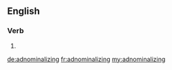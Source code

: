 ==English==

===Verb===
{{head|en}}

# {{present participle of|adnominalize|lang=en}}

[[de:adnominalizing]]
[[fr:adnominalizing]]
[[my:adnominalizing]]